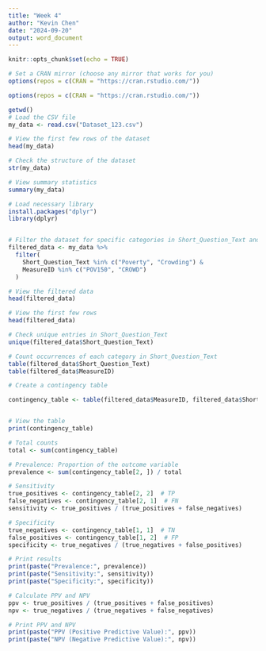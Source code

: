 ```yaml
---
title: "Week 4"
author: "Kevin Chen"
date: "2024-09-20"
output: word_document
---
```


```r
knitr::opts_chunk$set(echo = TRUE)
```
```r
# Set a CRAN mirror (choose any mirror that works for you)
options(repos = c(CRAN = "https://cran.rstudio.com/"))
```
```r
options(repos = c(CRAN = "https://cran.rstudio.com/"))
```

```r
getwd()
# Load the CSV file
my_data <- read.csv("Dataset_123.csv")

# View the first few rows of the dataset
head(my_data)


```
```r
# Check the structure of the dataset
str(my_data)

# View summary statistics
summary(my_data)
```
```r
# Load necessary library
install.packages("dplyr")
library(dplyr)


# Filter the dataset for specific categories in Short_Question_Text and Measure_ID
filtered_data <- my_data %>%
  filter(
    Short_Question_Text %in% c("Poverty", "Crowding") &
    MeasureID %in% c("POV150", "CROWD")
  )

# View the filtered data
head(filtered_data)

```

```r
# View the first few rows
head(filtered_data)

# Check unique entries in Short_Question_Text
unique(filtered_data$Short_Question_Text)

# Count occurrences of each category in Short_Question_Text
table(filtered_data$Short_Question_Text)
table(filtered_data$MeasureID)
```
```r
# Create a contingency table

contingency_table <- table(filtered_data$MeasureID, filtered_data$Short_Question_Text)


# View the table
print(contingency_table)

```

```r
# Total counts
total <- sum(contingency_table)

# Prevalence: Proportion of the outcome variable
prevalence <- sum(contingency_table[2, ]) / total

# Sensitivity
true_positives <- contingency_table[2, 2]  # TP
false_negatives <- contingency_table[2, 1]  # FN
sensitivity <- true_positives / (true_positives + false_negatives)

# Specificity
true_negatives <- contingency_table[1, 1]  # TN
false_positives <- contingency_table[1, 2]  # FP
specificity <- true_negatives / (true_negatives + false_positives)

# Print results
print(paste("Prevalence:", prevalence))
print(paste("Sensitivity:", sensitivity))
print(paste("Specificity:", specificity))
```
```r
# Calculate PPV and NPV
ppv <- true_positives / (true_positives + false_positives)
npv <- true_negatives / (true_negatives + false_negatives)

# Print PPV and NPV
print(paste("PPV (Positive Predictive Value):", ppv))
print(paste("NPV (Negative Predictive Value):", npv))
```
